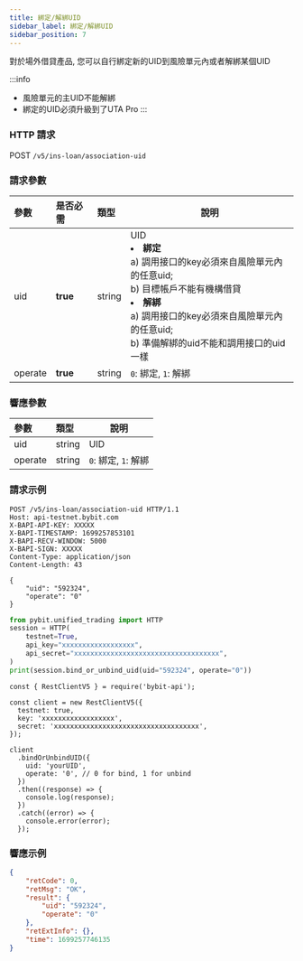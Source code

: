 ```yaml
---
title: 綁定/解綁UID
sidebar_label: 綁定/解綁UID
sidebar_position: 7
---
```

對於場外借貸產品, 您可以自行綁定新的UID到風險單元內或者解綁某個UID

:::info
* 風險單元的主UID不能解綁
* 綁定的UID必須升級到了UTA Pro
:::

### HTTP 請求
POST `/v5/ins-loan/association-uid`

### 請求參數
| 參數 | 是否必需 | 類型 | 說明|
|:----- |:-------|:-----|------ |
|uid |**true** |string |UID<li><b>綁定</b><br/>a) 調用接口的key必須來自風險單元內的任意uid; <br/>b) 目標帳戶不能有機構借貸</li><li><b>解綁</b><br/>a) 調用接口的key必須來自風險單元內的任意uid; <br/>b) 準備解綁的uid不能和調用接口的uid一樣</li>|
|operate |**true** |string |`0`: 綁定, `1`: 解綁|

### 響應參數
| 參數 | 類型 | 說明|
|:----- |:-----|----- |
|uid |string |UID|
|operate |string |`0`: 綁定, `1`: 解綁|

### 請求示例

<Tabs groupId="programming-languages">
<TabItem value="http" label="HTTP">

```http
POST /v5/ins-loan/association-uid HTTP/1.1
Host: api-testnet.bybit.com
X-BAPI-API-KEY: XXXXX
X-BAPI-TIMESTAMP: 1699257853101
X-BAPI-RECV-WINDOW: 5000
X-BAPI-SIGN: XXXXX
Content-Type: application/json
Content-Length: 43

{
    "uid": "592324",
    "operate": "0"
}
```

</TabItem>
<TabItem value="python" label="Python">

```python
from pybit.unified_trading import HTTP
session = HTTP(
    testnet=True,
    api_key="xxxxxxxxxxxxxxxxxx",
    api_secret="xxxxxxxxxxxxxxxxxxxxxxxxxxxxxxxxxxxx",
)
print(session.bind_or_unbind_uid(uid="592324", operate="0"))
```

</TabItem>

<TabItem value="Node" label="Node.js">

```n4js
const { RestClientV5 } = require('bybit-api');

const client = new RestClientV5({
  testnet: true,
  key: 'xxxxxxxxxxxxxxxxxx',
  secret: 'xxxxxxxxxxxxxxxxxxxxxxxxxxxxxxxxxxxx',
});

client
  .bindOrUnbindUID({
    uid: 'yourUID',
    operate: '0', // 0 for bind, 1 for unbind
  })
  .then((response) => {
    console.log(response);
  })
  .catch((error) => {
    console.error(error);
  });
```

</TabItem>
</Tabs>

### 響應示例

```json
{
    "retCode": 0,
    "retMsg": "OK",
    "result": {
        "uid": "592324",
        "operate": "0"
    },
    "retExtInfo": {},
    "time": 1699257746135
}
```
